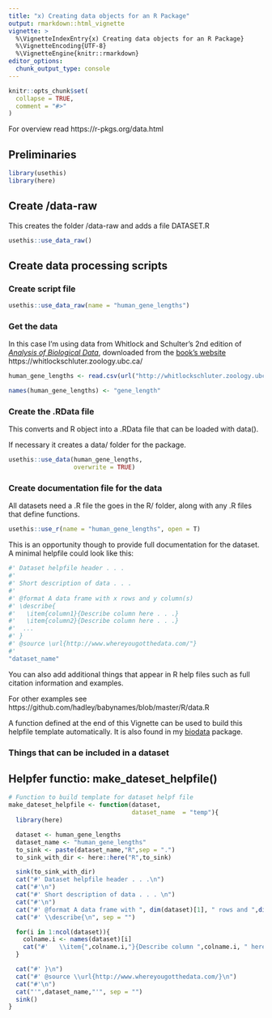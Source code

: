 ```yaml
---
title: "x) Creating data objects for an R Package"
output: rmarkdown::html_vignette
vignette: >
  %\VignetteIndexEntry{x) Creating data objects for an R Package}
  %\VignetteEncoding{UTF-8}
  %\VignetteEngine{knitr::rmarkdown}
editor_options: 
  chunk_output_type: console
---
```


```r
knitr::opts_chunk$set(
  collapse = TRUE,
  comment = "#>"
)
```


For overview read https://r-pkgs.org/data.html

## Preliminaries

```r
library(usethis)
library(here)
```



##  Create  /data-raw

This creates the folder /data-raw and adds a file DATASET.R

```r
usethis::use_data_raw()
```

## Create data processing scripts

### Create script file

```r
usethis::use_data_raw(name = "human_gene_lengths")
```

### Get the data

In this case I'm using data from Whitlock and Schulter's 2nd edition of [*Analysis of Biological Data*](https://www.amazon.com/Analysis-Biological-Data-Michael-Whitlock/dp/0981519407), downloaded from the [book's website](https://whitlockschluter.zoology.ubc.ca/) https://whitlockschluter.zoology.ubc.ca/

```r
human_gene_lengths <- read.csv(url("http://whitlockschluter.zoology.ubc.ca/wp-content/data/chapter04/chap04e1HumanGeneLengths.csv"))

names(human_gene_lengths) <- "gene_length"
```

### Create the .RData file

This converts and R object into a .RData file that can be loaded with data().

If necessary it creates a data/ folder for the package.

```r
usethis::use_data(human_gene_lengths, 
                  overwrite = TRUE)
```

### Create documentation file for the data

All datasets need a .R file the goes in the R/ folder, along with any .R files that define functions.


```r
usethis::use_r(name = "human_gene_lengths", open = T)
```

This is an opportunity though to provide full documentation for the dataset.  A minimal helpfile could look like this:

```r
#' Dataset helpfile header . . .
#'
#' Short description of data . . .
#'
#' @format A data frame with x rows and y column(s)
#' \describe{
#'   \item{column1}{Describe column here . . .}
#'   \item{column2}{Describe column here . . .}
#'  ...
#' }
#' @source \url{http://www.whereyougotthedata.com/"}
#'
"dataset_name"
```

You can also add additional things that appear in R help files such as full citation information and examples.

For other examples see https://github.com/hadley/babynames/blob/master/R/data.R



A function defined at the end of this Vignette can be used to build this helpfile template automatically.  It is also found in my [biodata](https://github.com/brouwern/biodata) package.


### Things that can be included in a dataset






## Helpfer functio: make_dateset_helpfile()

```r
# Function to build template for dataset helpf file
make_dateset_helpfile <- function(dataset,
                                  dataset_name  = "temp"){
  library(here)

  dataset <- human_gene_lengths
  dataset_name <- "human_gene_lengths"
  to_sink <- paste(dataset_name,"R",sep = ".")
  to_sink_with_dir <- here::here("R",to_sink)

  sink(to_sink_with_dir)
  cat("#' Dataset helpfile header . . .\n")
  cat("#'\n")
  cat("#' Short description of data . . . \n")
  cat("#'\n")
  cat("#' @format A data frame with ", dim(dataset)[1], " rows and ",dim(dataset)[2]," column(s)\n", sep = "")
  cat("#' \\describe{\n", sep = "")

  for(i in 1:ncol(dataset)){
    colname.i <- names(dataset)[i]
    cat("#'   \\item{",colname.i,"}{Describe column ",colname.i, " here . . .}\n",sep = "")
  }

  cat("#' }\n")
  cat("#' @source \\url{http://www.whereyougotthedata.com/}\n")
  cat("#'\n")
  cat("'",dataset_name,"'", sep = "")
  sink()
}


```



